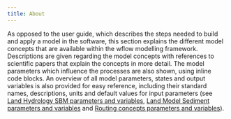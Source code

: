 ```yaml
---
title: About
---
```


As opposed to the user guide, which describes the steps needed to build and apply a model in
the software, this section explains the different model concepts that are available within
the wflow modelling framework. Descriptions are given regarding the model concepts with
references to scientific papers that explain the concepts in more detail. The model
parameters which influence the processes are also shown, using inline code blocks. An
overview of all model parameters, states and output variables is also provided for easy
reference, including their standard names, descriptions, units and default values for input
parameters (see [Land Hydrology SBM parameters and
variables](./parameters_landhydrology_sbm.qmd), [Land Model Sediment parameters and
variables](./parameters_sediment.qmd) and [Routing concepts parameters and
variables](./parameters_routing.qmd)).